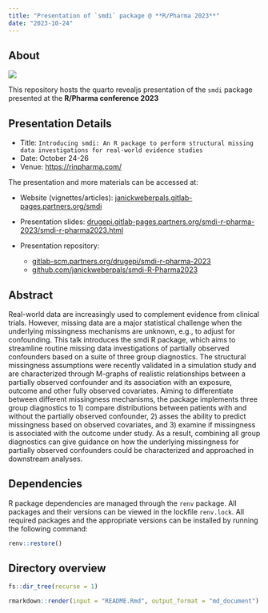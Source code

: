 ```yaml
---
title: "Presentation of `smdi` package @ **R/Pharma 2023**"
date: "2023-10-24"
---
```


## About

[![](r_pharma_logo.png)](https://rinpharma.com/)

This repository hosts the quarto revealjs presentation of the `smdi` package presented at the **R/Pharma conference 2023**

## Presentation Details

-   Title: `Introducing smdi: An R package to perform structural missing data investigations for real-world evidence studies`
-   Date: October 24-26
-   Venue: <https://rinpharma.com/>

The presentation and more materials can be accessed at:

-   Website (vignettes/articles): [janickweberpals.gitlab-pages.partners.org/smdi](https://janickweberpals.gitlab-pages.partners.org/smdi)

-   Presentation slides: [drugepi.gitlab-pages.partners.org/smdi-r-pharma-2023/smdi-r-pharma2023.html](https://drugepi.gitlab-pages.partners.org/smdi-r-pharma-2023/smdi-r-pharma2023.html)

-   Presentation repository:

    -   [gitlab-scm.partners.org/drugepi/smdi-r-pharma-2023](https://gitlab-scm.partners.org/drugepi/smdi-r-pharma-2023)
    -   [github.com/janickweberpals/smdi-R-Pharma2023](https://github.com/janickweberpals/smdi-R-Pharma2023)

## Abstract

Real-world data are increasingly used to complement evidence from clinical trials. However, missing data are a major statistical challenge when the underlying missingness mechanisms are unknown, e.g., to adjust for confounding. This talk introduces the smdi R package, which aims to streamline routine missing data investigations of partially observed confounders based on a suite of three group diagnostics. The structural missingness assumptions were recently validated in a simulation study and are characterized through M-graphs of realistic relationships between a partially observed confounder and its association with an exposure, outcome and other fully observed covariates. Aiming to differentiate between different missingness mechanisms, the package implements three group diagnostics to 1) compare distributions between patients with and without the partially observed confounder, 2) asses the ability to predict missingness based on observed covariates, and 3) examine if missingness is associated with the outcome under study. As a result, combining all group diagnostics can give guidance on how the underlying missingness for partially observed confounders could be characterized and approached in downstream analyses.

## Dependencies

R package dependencies are managed through the `renv` package. All packages and their versions can be viewed in the lockfile `renv.lock`. All required packages and the appropriate versions can be installed by running the following command:

```r
renv::restore()
```

## Directory overview

```r
fs::dir_tree(recurse = 1)
```

```r
rmarkdown::render(input = "README.Rmd", output_format = "md_document")
```
